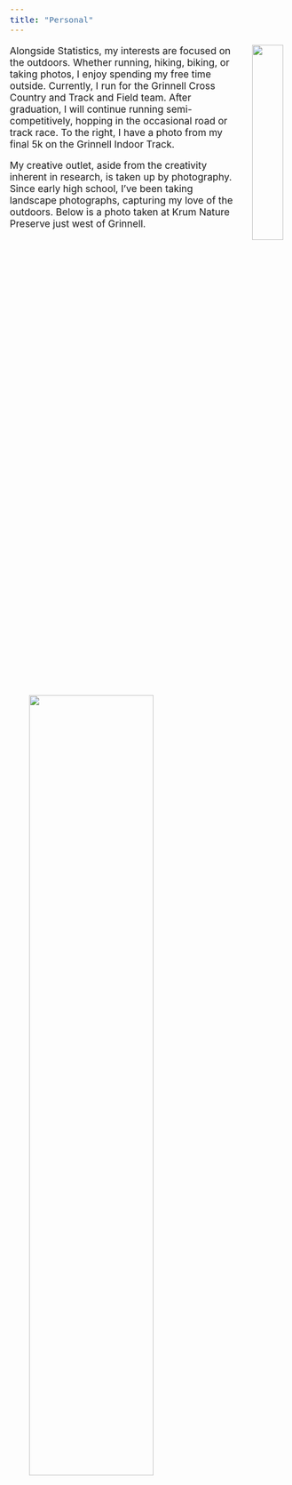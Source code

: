 ```yaml
---
title: "Personal"
---
```


<style type="text/css">
  body{
  font-size: 13pt;
}
</style>

<img style="float: right; width:30%; height:30%; padding-left: 2em" src="FBJ_6761.JPG"> 

Alongside Statistics, my interests are focused on the outdoors. Whether running, hiking, biking, or taking photos, I enjoy spending my free time outside. Currently, I run for the Grinnell Cross Country and Track and Field team. After graduation, I will continue running semi-competitively, hopping in the occasional road or track race. To the right, I have a photo from my final 5k on the Grinnell Indoor Track. 


My creative outlet, aside from the creativity inherent in research, is taken up by photography. Since early high school, I've been taking landscape photographs, capturing my love of the outdoors. Below is a photo taken at Krum Nature Preserve just west of Grinnell.

<img style="float: left; width:60%; height:60%;  padding-left: 2em" src="Krum Flower.JPG"> 
